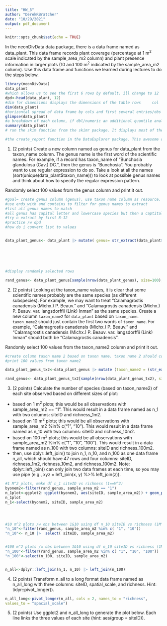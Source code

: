 ```yaml
---
title: "HW_5"
author: "DerekRBratcher"
date: "10/29/2021"
output: pdf_document
---
```


```r
knitr::opts_chunk$set(echo = TRUE)
```

In the neonDivData data package, there is a data frame named as data_plant. This data frame records plant coverage (percentage at 1 m^2^ scale indicated by the sample_area_m2 column) and plant presence information in larger plots (10 and 100 m^2^ indicated by the sample_area_m2 column). Use this data frame and functions we learned during lectures to do the steps below.
```r
library(neonDivData)
data_plant
#which allows us to see the first 6 rows by default. ill change to 12
dpd<-head(data_plant, 12)
#dim for dimensions displays the dimensions of the table rows     col
dim(data_plant)
#horizontal spread of data frame by cols and first several entries/obs
glimpse(data_plant)
#a breakdown of each column, if dbl/numeric an additional quantile analysis applied 
summary(data_plant) 
# run the skim function from the skimr package. It displays most of the numerical attributes from summary, but it also displays missing values, more quantile information and an inline histogram for each variable!

#the create_report function in the DataExplorer package. This awesome one line function will pull a full data profile of your data frame. It will produce an html file with the basic statistics, structure, missing data, distribution visualizations, correlation matrix and principal component analysis for your data frame! 
```


1. (2 points) Create a new column named as genus for data_plant from the taxon_name column. The genus name is the first word of the scientific names. For example, if a record has taxon_name of "Bunchosia glandulosa (Cav.) DC.", then the genus is "Bunchosia". You probably want to use regular expression to do so. Take a look at all the names (sort(unique(data_plant$taxon_name))) to look at possible genus names and think about how to specify the regular expression pattern. 

Randomly select 100 values from the genus column and print it out.


```r
#goal= create genus column (genus), use taxon name column as resource. use regex
#use ends_with and contains to filter for genus names to extract
#list all genus names to match
#all genus has capital letter and lowercase species but then a captital abbrv
#try n extract by first 8-12 
#practice /w dpd
#how do i convert list to values


data_plant_genus<- data_plant |> mutate( genus= str_extract(data_plant$taxon_name, "^[A-Z][a-z]+"))






#display randomly selected rows

rand_genus<- data_plant_genus[sample(nrow(data_plant_genus), size=100), ]
```



2. (2 points) Looking at the taxon_name values, it is clear that some scientific names probably are the same species (as different subspecies). For example, we may want to treat “Calamagrostis canadensis (Michx.) P. Beauv.” and “Calamagrostis canadensis (Michx.) P. Beauv. var. langsdorffii (Link) Inman” as the same species. Create a new column `taxon_name2` for `data_plant` based on `taxon_name`. `taxon_name2` should just contain the first two words of `taxon_name`. For example, “Calamagrostis canadensis (Michx.) P. Beauv.” and “Calamagrostis canadensis (Michx.) P. Beauv. var. langsdorffii (Link) Inman” should both be “Calamagrostis canadensis”. 

Randomly select 100 values from the taxon_name2 column and print it out.


```r
#create column taxon name 2 based on taxon name. taxon name 2 should contain just the first 2 words of taxon name for each value
#print 100 values from taxon name2

data_plant_genus_tx2<-data_plant_genus |> mutate (taxon_name2 = (str_extract(data_plant$taxon_name, "^[A-Z][a-z]+\\s[a-z]+")))

rand_genus<- data_plant_genus_tx2[sample(nrow(data_plant_genus_tx2), size=100), ]
```

3. (2 points) Calculate the number of species (based on taxon_name2) of each site observed based on different sizes of plot:

  + based on 1 m^2^ plots; this would be all observations with sample_area_m2 == "1". This would result in a data frame named as n_1 with two columns: siteID and richness_1m2.
  + based on 10 m^2^ plots; this would be all observations with sample_area_m2 %in% c("1", "10"). This would result in a data frame named as n_10 with two columns: siteID and richness_10m2.
  + based on 100 m^2^ plots; this would be all observations with sample_area_m2 %in% c("1", "10", "100"). This would result in a data frame named as n_100 with two columns: siteID and richness_100m2.
  + then, use dplyr::left_join() to join n_1, n_10, and n_100 as one data frame n_all, which should have 47 rows and four columns: siteID, richness_1m2, richness_10m2, and richness_100m2. Note: dplyr::left_join() can only join two data frames at each time, so you may use pipe (e.g., xyz = left_join(x, y) %>% left_join(z)).
  
```r
#1 M^2 plots, make df n_1 siteID vs richness (1==M^2)
byonem2<-filter(rand_genus, sample_area_m2 == "1")
n_1plot<-ggplot2::ggplot(byonem2, aes(siteID, sample_area_m2)) + geom_point()
n_1plot
n_1<-select(byonem2, siteID, sample_area_m2)




#10 m^2 plots /w obs between 1&10 using df n_10 siteID vs richness (1M^2)
"n_10"<-filter(rand_genus, sample_area_m2 %in% c( "1", "10"))
"n_10"<- n_10 |>  select( siteID, sample_area_m2)


#100 m^2 plots /w obs between 1&10 using df n_10 siteID vs richness (1M^2)
"n_100"<-filter(rand_genus, sample_area_m2 %in% c( "1", "10", "100"))
"n_100"<-select(n_100, siteID, sample_area_m2)


n_all<-dplyr::left_join(n_1, n_10) |> left_join(n_100)

```
  

4.    (2 points) Transform n_all to a long format data frame named as n_all_long with three columns: siteID, spatial_scale, and richness. Hint: tidyr::pivot_longer().

```r

n_all_long<-pivot_longer(n_all, cols = 2, names_to = "richness",
values_to = "spacial_scale")
```


5.    (2 points) Use ggplot2 and n_all_long to generate the plot below. Each line links the three values of each site (hint: aes(group = siteID)).


